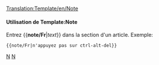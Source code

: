 <noinclude>[[Translation:Template/en/Note]]{{en/-}}</noinclude>{{fr/Fenêtre de message| type  = annonce
| texte  = <strong>Note</strong>
<div style="font-size: 90%">
{{{1|La personne qui a ajouté ce modèle n'a pas fourni de note spécifique; il devrait donc être supprimé ou complété.}}}</div>
}}<noinclude>

====Utilisation de Template:Note====
Entrez <nowiki>{{</nowiki>'''note/Fr'''|''text''<nowiki>}}</nowiki> dans la section d'un article. Exemple:
<pre>{{note/Fr|n'appuyez pas sur ctrl-alt-del}}</pre>

[[Category:fr/Modèles|N]][[Category:fr/Infobox|N]]</noinclude>